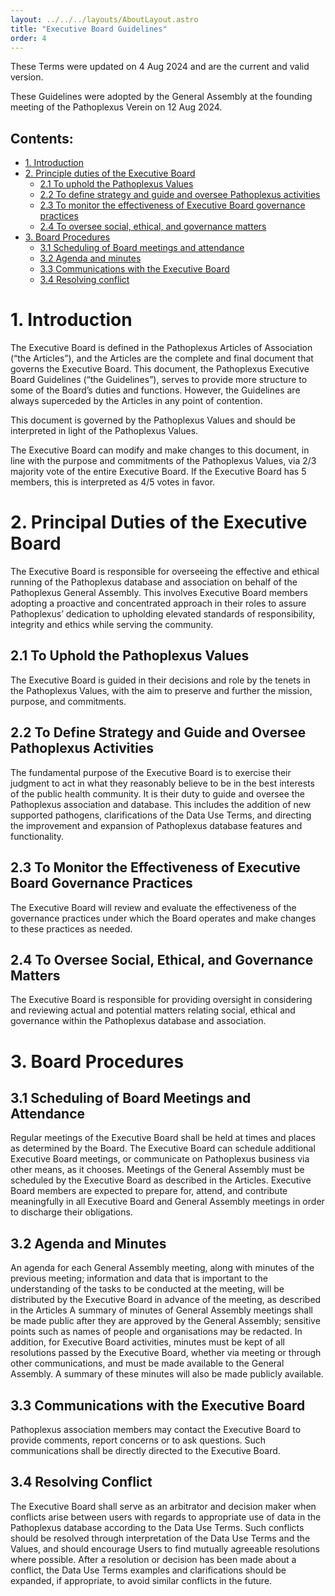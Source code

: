 ---
layout: ../../../layouts/AboutLayout.astro
title: "Executive Board Guidelines"
order: 4
---

These Terms were updated on 4 Aug 2024 and are the current and valid version.

These Guidelines were adopted by the General Assembly at the founding meeting of the Pathoplexus Verein on 12 Aug 2024.

## Contents:

- [1. Introduction](#1-introduction)
- [2. Principle duties of the Executive Board](#2-principal-duties-of-the-executive-board)
  - [2.1 To uphold the Pathoplexus Values](#21-to-uphold-the-pathoplexus-values)
  - [2.2 To define strategy and guide and oversee Pathoplexus activities](#22-to-define-strategy-and-guide-and-oversee-pathoplexus-activities)
  - [2.3 To monitor the effectiveness of Executive Board governance practices](#23-to-monitor-the-effectiveness-of-executive-board-governance-practices)
  - [2.4 To oversee social, ethical, and governance matters](#24-to-oversee-social-ethical-and-governance-matters)
- [3. Board Procedures](#3-board-procedures)
  - [3.1 Scheduling of Board meetings and attendance](#31-scheduling-of-board-meetings-and-attendance)
  - [3.2 Agenda and minutes](#32-agenda-and-minutes)
  - [3.3 Communications with the Executive Board](#33-communications-with-the-executive-board)
  - [3.4 Resolving conflict](#34-resolving-conflict)

# 1. Introduction 
The Executive Board is defined in the Pathoplexus Articles of Association (“the Articles”), and the Articles are the complete and final document that governs the Executive Board. This document, the Pathoplexus Executive Board Guidelines (“the Guidelines”), serves to provide more structure to some of the Board’s duties and functions. However, the Guidelines are always superceded by the Articles in any point of contention.

This document is governed by the Pathoplexus Values and should be interpreted in light of the Pathoplexus Values. 

The Executive Board can modify and make changes to this document, in line with the purpose and commitments of the Pathoplexus Values, via 2/3 majority vote of the entire Executive Board. If the Executive Board has 5 members, this is interpreted as 4/5 votes in favor. 


# 2. Principal Duties of the Executive Board

The Executive Board is responsible for overseeing the effective and ethical running of the Pathoplexus database and association on behalf of the Pathoplexus General Assembly. This involves Executive Board members adopting a proactive and concentrated approach in their roles to assure Pathoplexus’ dedication to upholding elevated standards of responsibility, integrity and ethics while serving the community.


<div class="alternative-lists">
<div class="indent"><div class="indent">

## 2.1 To Uphold the Pathoplexus Values
The Executive Board is guided in their decisions and role by the tenets in the Pathoplexus Values, with the aim to preserve and further the mission, purpose, and commitments. 

## 2.2 To Define Strategy and Guide and Oversee Pathoplexus Activities
The fundamental purpose of the Executive Board is to exercise their judgment to act in what they reasonably believe to be in the best interests of the public health community. It is their duty to guide and oversee the Pathoplexus association and database. This includes the addition of new supported pathogens, clarifications of the Data Use Terms, and directing the improvement and expansion of Pathoplexus database features and functionality.

## 2.3 To Monitor the Effectiveness of Executive Board Governance Practices
The Executive Board will review and evaluate the effectiveness of the governance practices under which the Board operates and make changes to these practices as needed.

## 2.4 To Oversee Social, Ethical, and Governance Matters
The Executive Board is responsible for providing oversight in considering and reviewing actual and potential matters relating social, ethical and governance within the Pathoplexus database and association.   

</div> </div></div>


# 3. Board Procedures


<div class="alternative-lists">
<div class="indent"><div class="indent">


## 3.1 Scheduling of Board Meetings and Attendance
Regular meetings of the Executive Board shall be held at times and places as determined by the Board. The Executive Board can schedule additional Executive Board meetings, or communicate on Pathoplexus business via other means, as it chooses.  Meetings of the General Assembly must be scheduled by the Executive Board as described in the Articles. Executive Board members are expected to prepare for, attend, and contribute meaningfully in all Executive Board and General Assembly meetings in order to discharge their obligations. 


## 3.2 Agenda and Minutes
An agenda for each General Assembly meeting, along with minutes of the previous meeting; information and data that is important to the understanding of the tasks to be conducted at the meeting, will be distributed by the Executive Board  in advance of the meeting, as described in the Articles A summary of minutes of General Assembly meetings shall be made public after they are approved by the General Assembly; sensitive points such as names of people and organisations may be redacted. In addition, for Executive Board activities, minutes must be kept of all resolutions passed by the Executive Board, whether via meeting or through other communications, and must be made available to the General Assembly. A summary of these minutes will also be made publicly available.


## 3.3 Communications with the Executive Board
Pathoplexus association members may contact the Executive Board to provide comments, report concerns or to ask questions. Such communications shall be directly directed to the Executive Board.

## 3.4 Resolving Conflict
The Executive Board shall serve as an arbitrator and decision maker when conflicts arise between users with regards to appropriate use of data in the Pathoplexus database according to the Data Use Terms. Such conflicts should be resolved through interpretation of the Data Use Terms and the Values, and should encourage Users to find mutually agreeable resolutions where possible. After a resolution or decision has been made about a conflict, the Data Use Terms examples and clarifications should be expanded, if appropriate, to avoid similar conflicts in the future.

</div></div>


</div>


